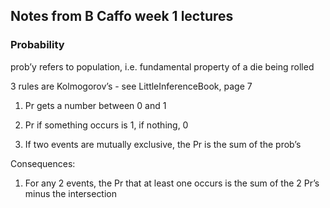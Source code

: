 ## Notes from B Caffo week 1 lectures

### Probability

prob'y refers to population, i.e. fundamental property of a die being rolled

3 rules are Kolmogorov's - see LittleInferenceBook, page 7

1) Pr gets a number between 0 and 1

2) Pr if something occurs is 1, if nothing, 0

3) If two events are mutually exclusive, the Pr is the sum of the prob's


Consequences:

1) For any 2 events, the Pr that at least one occurs is the sum of the 2 Pr's minus the intersection